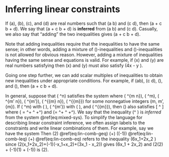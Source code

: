 # Inferring linear constraints

If \(a\), \(b\), \(c\), and \(d\) are real numbers such that
\(a \geq b\) and \(c \geq d\), then 
\(a + c \geq b + d\).
We say that \(a + c \geq b + d\) is **inferred** from
\(a \geq b\) and \(c \geq d\).
Casually, we also say that &ldquo;adding&rdquo; the two inequalities
gives \(a + c \geq b + d\).

Note that adding inequalities require that the inequalities
to have the same sense; in other words, 
adding a mixture of \(\leq\)-inequalities
and \(\geq\)-inequalities is not allowed for obvious reason.
However, adding a mixture
of inequalities having the same sense and equations is valid.
For example, if \(x\) and \(y\) are real numbers satisfying
\begin{align*}
x - 2y & \geq 5 \\
3x + y & = 7,
\end{align*}
then \(x\) and \(y\) must also satisfy \(4x - y \geq 12\).

Going one step further,
we can add scalar multiples of inequalities to obtain new inequalities
under appropriate conditions.
For example, if \(a\geq b\), \(c \leq d\),
\(\alpha \geq 0\), and \(\beta \leq 0\), 
then 
\(\alpha a + \beta c \geq \alpha b + \beta d\).

In general, suppose that \(\vec{x} \in \RR^n\) satisfies the system
\begin{align}
\begin{split}
\mm{P} \vec{x} & \geq \vec{p} \\
\mm{Q} \vec{x} & \leq \vec{q} \\
\mm{R} \vec{x} & = \vec{r} 
\end{split}
(\#eq:mixed-sys)
\end{align}
where 
\(\mm{P} \in \RR^{m \times n}\), \(\vec{p} \in \RR^m\),
\(\mm{Q} \in \RR^{m' \times n}\), \(\vec{q} \in \RR^{m'}\),
\(\mm{R} \in \RR^{\bar{m} \times n}\), \(\vec{r} \in \RR^{\bar{m}}\)
for some nonnegative integers \(m, m', \bar{m}\).
If
\(\vec{f} \in \RR^m\) with \(\vec{f} \geq \vec{0}\),
\(\vec{g} \in \RR^{m'}\) with \(\vec{g} \leq \vec{0}\),
and \(\vec{h} \in \RR^{\bar{m}}\),
then \(\vec{x}\) also satisfies
\[ \vec{c}^\T \vec{x} \geq \gamma\]
where
\(\vec{c} =
 \vec{f}^\T\mm{P}+ \vec{g}^\T \mm{Q} +\vec{h}^\T \mm{R}\) and
\(\gamma = 
 \vec{f}^\T\vec{p}+ \vec{g}^\T \vec{q} +\vec{h}^\T \vec{r}\).
We say that the inequality \(\vec{c}^\T \vec{x} \geq \gamma\)
is *inferred* from the system \@ref(eq:mixed-sys).
To simplify the language for describing linear constraint inference,
we often assign labels to the constraints and 
write linear combinations of them.  For example, say we have the system
\begin{align}
x_1 + 2x_2 & \geq 2  (\#eq:lin-comb-geq) \\
-x_1 + x_2 & \leq 1  (\#eq:lin-comb-leq) \\
3x_1 - x_2 & = -1.  (\#eq:lin-comb-eq)
\end{align}
Then 
\(2\times\) 
\@ref(eq:lin-comb-geq) \(+\) 
\((-1)\times\)
\@ref(eq:lin-comb-leq) \(+\) 
\@ref(eq:lin-comb-eq)
refers to the inequality \(6x_1+2x_2 \geq 2\) since
\(2(x_1+2x_2)+(-1)(-x_1+x_2)+(3x_1 - x_2)\) gives \(6x_1 + 2x_2\)
and \(2(2) + (-1)(1) + (-1)\) is \(2\).

